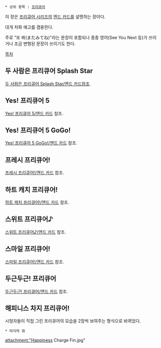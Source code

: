  * 상위 항목 : [[프리큐어]]

이 장은 [[프리큐어 시리즈]]의 [[엔드 카드]]를 설명하는 장이다.

대개 차화 예고를 겸용한다.

주로 "또 봐(またみてね)"라는 문장이 포함되나 종종 영어(See You Next 등)가 쓰이거나 조금 변형된 문장이 쓰이기도 한다.

[[목차]]
== 두 사람은 프리큐어 Splash Star ==
[[두 사람은 프리큐어 Splash Star/엔드 카드]]참조.
== Yes! 프리큐어 5 ==
[[Yes! 프리큐어 5/엔드 카드]] 참조.

== Yes! 프리큐어 5 GoGo! ==
[[Yes! 프리큐어 5 GoGo!/엔드 카드]] 참조.

== 프레시 프리큐어! ==
[[프레시 프리큐어!/엔드 카드]] 참조.

== 하트 캐치 프리큐어! ==
[[하트 캐치 프리큐어!/엔드 카드]] 참조.

== 스위트 프리큐어♪ ==
[[스위트 프리큐어♪/엔드 카드]] 참조.

== 스마일 프리큐어! ==
[[스마일 프리큐어!/엔드 카드]] 참조.     

== 두근두근! 프리큐어 ==
[[두근두근! 프리큐어/엔드 카드]] 참조.

== 해피니스 차지 프리큐어! ==
시청자들이 직접 그린 프리큐어의 모습을 2장씩 보여주는 형식으로 바뀌었다.
 
 * 마지막 화
attachment:"Happiness Charge Fin.jpg"

